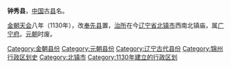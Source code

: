 '''钟秀县'''，[[中国|中国]]古[[县|县]]名。

[[金朝|金朝]][[天会_(金朝)|天会]]八年（1130年），改[[奉先县|奉先县]]置，[[治所|治所]]在今[[辽宁省|辽宁省]][[北镇市|北镇市]]西南北镇庙，属[[广宁府|广宁府]]。[[元朝|元朝]]时废。

{{辽宁行政区划小作品}}
{{DEFAULTSORT:Z}}
[[Category:金朝县份|Category:金朝县份]]
[[Category:元朝县份|Category:元朝县份]]
[[Category:辽宁古代县份|Category:辽宁古代县份]]
[[Category:锦州行政区划史|Category:锦州行政区划史]]
[[Category:北镇市|Category:北镇市]]
[[Category:1130年建立的行政区划|Category:1130年建立的行政区划]]